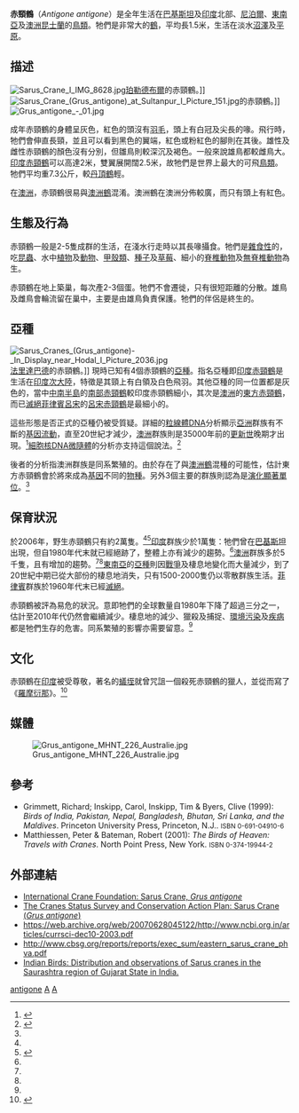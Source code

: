 {{Speciesbox
| name = 赤頸鶴
| status = VU
| status_system = iucn3.1
| status_ref = <ref name=iucn>{{IUCN|id=22692064 |title=''Antigone antigone'' |assessor=BirdLife International |assessor-link=BirdLife International |version=2013.2 |year=2012 |accessdate=2013-11-26
}}</ref>
| image = Grus antigone Luc viatour.jpg
| image_width = 250px
| image_caption = [[印度赤頸鶴|印度赤頸鶴]]
| genus = Antigone
| species = antigone
| authority = ([[卡爾·林奈|Linnaeus]], 1758)
* [[印度赤頸鶴|印度赤頸鶴]] ''A. a. antigone''
* [[南部赤頸鶴|南部赤頸鶴]] ''A. a. sharpei''
* [[東方赤頸鶴|東方赤頸鶴]] ''A. a. gillae''
* †[[呂宋赤頸鶴|呂宋赤頸鶴]] ''A. a. luzonica''
| synonyms = 
*''Ardea antigone'' {{small|Linnaeus, 1758}}
*''Grus antigone'' {{small|(Linnaeus, 1758)}}
*''Grus collaris'' <small>Boddaert, 1783</small>
| range_map           = SarusMap.svg
| range_map_caption   = <div style="margin-left: 1em; text-align: left;">
{{Legend|#007D1D|分布状况|border=1px solid #aaa}}
</div>
}}

'''赤頸鶴'''（''Antigone antigone''）是全年生活在[[巴基斯坦|巴基斯坦]]及[[印度|印度]]北部、[[尼泊爾|尼泊爾]]、[[東南亞|東南亞]]及[[澳洲|澳洲]][[昆士蘭|昆士蘭]]的[[鳥類|鳥類]]。牠們是非常大的[[鶴|鶴]]，平均長1.5米，生活在淡水[[沼澤|沼澤]]及[[平原|平原]]。

== 描述 ==
[[File:Sarus_Crane_I_IMG_8628.jpg|thumb]][[珀勒德布爾|珀勒德布爾]]的赤頸鶴。]]
[[File:Sarus_Crane_(Grus_antigone)_at_Sultanpur_I_Picture_151.jpg|thumb]]的赤頸鶴。]]
[[File:Grus_antigone_-_01.jpg|left]]

成年赤頸鶴的身體呈灰色，紅色的頭沒有[[羽毛|羽毛]]，頭上有白冠及尖長的喙。飛行時，牠們會伸直長頸，並且可以看到黑色的翼端，紅色或粉紅色的腳則在其後。雄性及雌性赤頸鶴的顏色沒有分別，但雛鳥則較深沉及褐色。一般來說雄鳥都較雌鳥大。[[印度赤頸鶴|印度赤頸鶴]]可以高達2米，雙翼展開闊2.5米，故牠們是世界上最大的可飛[[鳥類|鳥類]]。牠們平均重7.3公斤，較[[丹頂鶴|丹頂鶴]]輕。

在[[澳洲|澳洲]]，赤頸鶴很易與[[澳洲鶴|澳洲鶴]]混淆。澳洲鶴在澳洲分佈較廣，而只有頭上有紅色。

== 生態及行為 ==
赤頸鶴一般是2-5隻成群的生活，在淺水行走時以其長喙攝食。牠們是[[雜食性|雜食性]]的，吃[[昆蟲|昆蟲]]、水中[[植物|植物]]及[[動物|動物]]、[[甲殼類|甲殼類]]、[[種子|種子]]及[[草莓|草莓]]、細小的[[脊椎動物|脊椎動物]]及[[無脊椎動物|無脊椎動物]]為生。

赤頸鶴在地上築巢，每次產2-3個蛋。牠們不會遷徙，只有很短距離的分散。雄鳥及雌鳥會輪流留在巢中，主要是由雄鳥負責保護。牠們的伴侶是終生的。

== 亞種 ==
[[File:Sarus_Cranes_(Grus_antigone)-_In_Display_near_Hodal_I_Picture_2036.jpg|thumb]][[法里達巴德|法里達巴德]]的赤頸鶴。]]
現時已知有4個赤頸鶴的[[亞種|亞種]]。指名亞種即[[印度赤頸鶴|印度赤頸鶴]]是生活在[[印度次大陸|印度次大陸]]，特徵是其頸上有白領及白色飛羽。其他亞種的同一位置都是灰色的，當中[[中南半島|中南半島]]的[[南部赤頸鶴|南部赤頸鶴]]較印度赤頸鶴細小，其次是[[澳洲|澳洲]]的[[東方赤頸鶴|東方赤頸鶴]]，而已[[滅絕|滅絕]][[菲律賓|菲律賓]][[呂宋|呂宋]]的[[呂宋赤頸鶴|呂宋赤頸鶴]]是最細小的。

這些形態是否正式的亞種仍被受質疑。詳細的[[粒線體DNA|粒線體DNA]]分析顯示[[亞洲|亞洲]]群族有不斷的[[基因流動|基因流動]]，直至20世紀才減少，[[澳洲|澳洲]]群族則是35000年前的[[更新世|更新世]]晚期才出現。<ref name=wood1996>{{Cite journal en|author=Wood, T.C. & Krajewsky, C.|year=1996|title=Mitochondrial DNA sequence variation among the subspecies of Sarus Crane (''Grus antigone'')|journal=Auk|volume=113|issue=3|pages=655-663|url=http://elibrary.unm.edu/sora/Auk/v113n03/p0655-p0663.pdf|access-date=2008-06-23|archive-url=https://web.archive.org/web/20081015143428/http://elibrary.unm.edu/sora/Auk/v113n03/p0655-p0663.pdf|archive-date=2008-10-15|dead-url=yes}}</ref>[[細胞核DNA|細胞核DNA]][[微隨體|微隨體]]的分析亦支持這個說法。<ref name=jones2005>{{Cite journal en|author=Jones, Kenneth L.; Barzen, Jeb A. & Ashley, Mary V|year=2005|title=Geographical partitioning of microsatellite variation in the sarus crane|journal=Animal Conservation|volume=8|issue=1|pages=1-8|doi=10.1017/S1367943004001842}}</ref>

後者的分析指澳洲群族是同系繁殖的。由於存在了與[[澳洲鶴|澳洲鶴]]混種的可能性，估計東方赤頸鶴會於將來成為[[基因|基因]]不同的[[物種|物種]]。另外3個主要的群族則認為是[[演化顯著單位|演化顯著單位]]。<ref name=jones2005/>

== 保育狀況 ==
於2006年，野生赤頸鶴只有約2萬隻。<ref name=iucn/><ref name=BLI2006b>{{Cite web|author=BirdLife International|year=2006b|url=http://www.birdlife.org/datazone/species/index.html?action=SpcHTMDetails.asp&sid=2787&m=0|title=Species Factsheet: ''Grus antigone''|accessdate=2007-02-22|archive-date=2009-01-02|archive-url=https://web.archive.org/web/20090102223750/http://www.birdlife.org/datazone/species/index.html?action=SpcHTMDetails.asp&sid=2787&m=0|dead-url=no}}</ref>[[印度|印度]]群族少於1萬隻：牠們曾在[[巴基斯坦|巴基斯坦]]出現，但自1980年代末就已經絕跡了，整體上亦有減少的趨勢。<ref name=BLI2006b/>[[澳洲|澳洲]]群族多於5千隻，且有增加的趨勢。<ref name=jones2005/><ref name=BLI2006b/>[[東南亞|東南亞]]的[[亞種|亞種]]則因[[戰爭|戰爭]]及棲息地變化而大量減少，到了20世紀中期已從大部份的棲息地消失，只有1500-2000隻仍以零散群族生活。[[菲律賓|菲律賓]]群族於1960年代末已經[[滅絕|滅絕]]。

赤頸鶴被評為易危的狀況。意即牠們的全球數量自1980年下降了超過三分之一，估計至2010年代仍然會繼續減少。棲息地的減少、獵殺及捕捉、[[環境污染|環境污染]]及[[疾病|疾病]]都是牠們生存的危害。同系繁殖的影響亦需要留意。<ref name=jones2005/>

== 文化 ==
赤頸鶴在[[印度|印度]]被受尊敬，著名的[[蟻垤|蟻垤]]就曾咒詛一個殺死赤頸鶴的獵人，並從而寫了《[[羅摩衍那|羅摩衍那]]》。<ref name=jefferey1997>{{Cite news en|author=Jefferey Moussaieff Mason|title=The Curse of Valmiki|date=1997-09-14|publisher=Los Angeles Times|work=The Valmiki Ramayana Translation Project|url=http://ramayana.berkeley.edu/content/latimesreview.html|accessdate=2008-06-24|deadurl=yes|archiveurl=https://web.archive.org/web/20080618005228/http://ramayana.berkeley.edu/content/latimesreview.html|archivedate=2008-06-18}}</ref>

== 媒體 ==
{{multi-video start}}
{{multi-video item|filename=Grus antigone1.ogg|title=赤頸鶴 #1|description= |format=[[Theora|Theora]]}} 
{{multi-video item|filename=Grus antigone2.ogg|title=赤頸鶴 #2|description= |format=[[Theora|Theora]]}} 
{{multi-video end}}

[[File:Grus_antigone_MHNT_226_Australie.jpg|thumb]]
== 參考 ==
{{reflist}}

* Grimmett, Richard; Inskipp, Carol, Inskipp, Tim & Byers, Clive (1999): ''Birds of India, Pakistan, Nepal, Bangladesh, Bhutan, Sri Lanka, and the Maldives''. Princeton University Press, Princeton, N.J.. <small>ISBN 0-691-04910-6</small>
* Matthiessen, Peter & Bateman, Robert (2001): ''The Birds of Heaven: Travels with Cranes''. North Point Press, New York. <small>ISBN 0-374-19944-2</small>

== 外部連結 ==
{{commons|Grus antigone}}
{{wikispecies|Grus antigone}}
* [https://web.archive.org/web/20051025162221/http://www.savingcranes.org/species/sarus.cfm International Crane Foundation: Sarus Crane, ''Grus antigone'']
* [https://web.archive.org/web/20050824212045/http://www.npwrc.usgs.gov/resource/distr/birds/cranes/grusanti.htm The Cranes Status Survey and Conservation Action Plan: Sarus Crane (''Grus antigone'')]
* https://web.archive.org/web/20070628045122/http://www.ncbi.org.in/articles/currsci-dec10-2003.pdf
* http://www.cbsg.org/reports/reports/exec_sum/eastern_sarus_crane_phva.pdf {{Wayback|url=http://www.cbsg.org/reports/reports/exec_sum/eastern_sarus_crane_phva.pdf |date=20070928083453 }}
* [https://web.archive.org/web/20080704103909/http://www.wildsaurashtra.com/video.htm Indian Birds: Distribution and observations of Sarus cranes in the Saurashtra region of Gujarat State in India.]
{{鹤科}}
{{Taxonbar|from=Q333166}}
{{Authority control}}

[[Category:鶴屬|antigone]]
[[Category:卡尔·林奈命名的生物分类|A]]
[[Category:1758年描述的鳥類|A]]